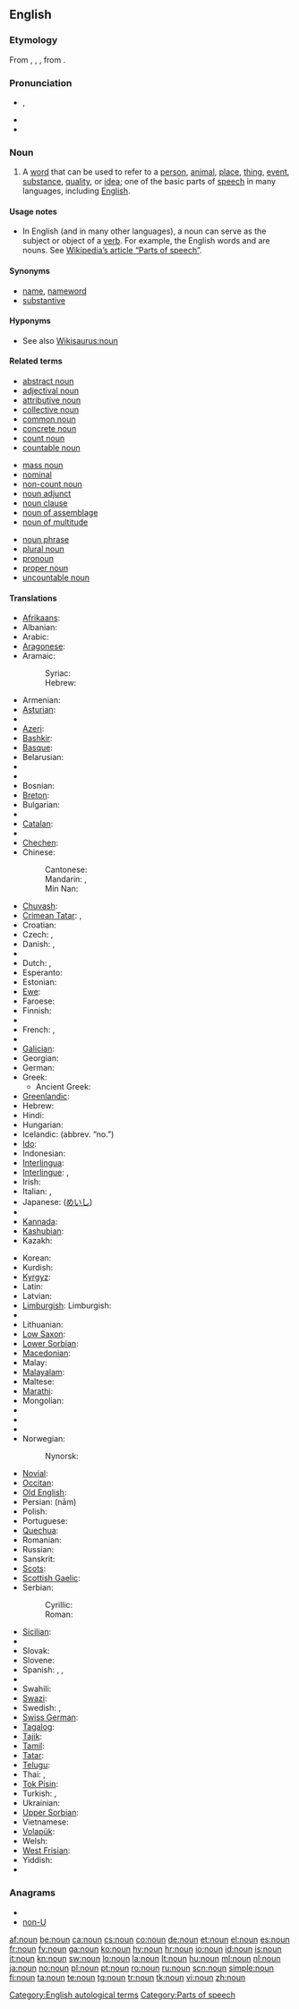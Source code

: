 {{wikipedia}}
==English==

===Etymology===
From {{etyl|xno|en}} {{term|noun|lang=xno}}, {{term|non|lang=xno}}, {{term|nom|lang=xno}}, from {{etyl|la}} {{term|nomen|nōmen|name|lang=la}}.

===Pronunciation===
* {{IPA|/naʊn/}}, {{SAMPA|/naUn/}}
* {{audio|en-us-inlandnorth-noun.ogg|Audio (US-Inland North)}}
* {{rhymes|aʊn}}

===Noun===
{{en-noun}}

# {{grammar}} A [[word]] that can be used to refer to a [[person]], [[animal]], [[place]], [[thing]], [[event]], [[substance]], [[quality]], or [[idea]]; one of the basic parts of [[speech]] in many languages, including [[English]].

====Usage notes====
* In English (and in many other languages), a noun can serve as the subject or object of a [[verb]]. For example, the English words {{term|table}} and {{term|computer}} are nouns. See [[w:Part of speech|Wikipedia’s article “Parts of speech”]].

====Synonyms====
* [[name]], [[nameword]]
* [[substantive]]

====Hyponyms====
* See also [[Wikisaurus:noun]]

====Related terms====
{{top3}}
* [[abstract noun]]
* [[adjectival noun]]
* [[attributive noun]]
* [[collective noun]]
* [[common noun]]
* [[concrete noun]]
* [[count noun]]
* [[countable noun]]
{{mid3}}
* [[mass noun]]
* [[nominal]]
* [[non-count noun]]
* [[noun adjunct]]
* [[noun clause]]
* [[noun of assemblage]]
* [[noun of multitude]]
{{mid3}}
* [[noun phrase]]
* [[plural noun]]
* [[pronoun]]
* [[proper noun]]
* [[uncountable noun]]
{{bottom}}

====Translations====
{{trans-top|grammatical category}}
* [[Afrikaans]]: {{t|af|byvoeglike naamwoord|xs=Afrikaans}}
* Albanian: {{t+|sq|emër|xs=Albanian}}
* Arabic: {{t+|ar|اسم|m|tr=’ism}}
* [[Aragonese]]: {{t|an|sustantibo|m|xs=Aragonese}}
* Aramaic:
*: Syriac: {{tø|arc|ܫܡܐ|m|tr=šmā’|sc=Syrc}}
*: Hebrew: {{tø|arc|שמא|m|tr=šmā’|sc=Hebr}}
* Armenian: {{t-|hy|գոյական|tr=goyakan}}
* [[Asturian]]: {{t+|ast|sustantivu|xs=Asturian}}
* {{trreq|Aymara}}
* [[Azeri]]: {{t-|az|isim|xs=Azeri}}
* [[Bashkir]]: {{tø|ba|исем|tr=isem}}
* [[Basque]]: {{t-|eu|izen|xs=Basque}}
* Belarusian: {{t|be|назоўнік|m|xs=Belarusian}}
* {{trreq|Bengali}}
* {{trreq|Bishnupriya Manipuri}}
* Bosnian: {{t|bs|imenice}}
* [[Breton]]: {{t|br|anv-kadarn|xs=Breton}}
* Bulgarian: {{t|bg|съществително име|m|tr=səštestvítelno ime}}
* {{trreq|Burmese}}
* [[Catalan]]: {{t+|ca|substantiu|m}}
* {{trreq|Chamorro}}
* [[Chechen]]: {{tø|ce|цIердош|sc=Cyrl|xs=Chechen}}
* Chinese:
*: Cantonese: {{tø|yue|名詞|tr=ming4 ci4|sc=Hani|xs=Cantonese}}
*: Mandarin: {{t-|cmn|名詞|sc=Hani}}, {{t-|cmn|名词|tr=míngcí|sc=Hani}}
*: Min Nan: {{t|nan|bêng-sû|xs=Min Nan}}
* [[Chuvash]]: {{tø|cv|япала ячĕ|sc=Cyrl|xs=Chuvash}}
* [[Crimean Tatar]]: {{tø|crh|ad|xs=Crimean Tatar}}, {{tø|crh|isim|xs=Crimean Tatar}}
* Croatian: {{t+|hr|imenica|f|alt=ȉmenica}}
* Czech: {{t+|cs|podstatné jméno|n}},  {{t+|cs|substantivum|n}}
* Danish: {{t+|da|navneord|n}},  {{t+|da|substantiv|n}}
* {{trreq|Dhivehi}}
* Dutch: {{t+|nl|zelfstandig naamwoord|n}}, {{t+|nl|substantief|n}}
* Esperanto: {{t+|eo|substantivo|xs=Esperanto}}
* Estonian: {{t-|et|nimisõna}}
* [[Ewe]]: {{tø|ee|nuŋkɔ|xs=Ewe}}
* Faroese: {{t-|fo|navnorð|xs=Faroese}}
* Finnish: {{t+|fi|substantiivi}}
* {{trreq|Franco-Provençal}}
* French: {{t+|fr|nom|m}}, {{t+|fr|substantif|m}}
* {{trreq|Friulian}}
* [[Galician]]: {{t-|gl|substantivo|xs=Galician}}
* Georgian: {{t+|ka|არსებითი სახელი|tr=arsebit‘i saxeli|sc=Geor|xs=Georgian}}
* German: {{t+|de|Substantiv|n}}
* Greek: {{t+|el|ουσιαστικό|n|tr=ousiastikó}}
** Ancient Greek: {{tø|grc|ὄνομα|n|tr=ónoma|sc=polytonic|xs=Ancient Greek}}
* [[Greenlandic]]: {{t-|kl|taggit|xs=Greenlandic}}
* Hebrew: {{t|he|שם־עצם|m|tr=shem-’etsem}}
* Hindi: {{t-|hi|संज्ञा|m|tr=sangyaa|xs=Hindi}}
* Hungarian: {{t+|hu|főnév}}
* Icelandic: {{t+|is|nafnorð|n}} (abbrev. “no.”)
* [[Ido]]: {{t+|io|substantivo|xs=Ido}}
* Indonesian: {{t-|id|kata benda|xs=Indonesian}}
* [[Interlingua]]: {{t-|ia|substantivo|xs=Interlingua}}
* [[Interlingue]]: {{t-|ie|substantive|xs=Interlingue}}, {{t|ie|nómine|xs=Interlingue}}
* Irish: {{t+|ga|ainmfhocal|m|xs=Irish}}
* Italian: {{t+|it|sostantivo|m}}, {{t+|it|nome|m}}
* Japanese: {{t+|ja|名詞|tr=meishí}} ([[めいし]])
* {{trreq|Javanese}}
* [[Kannada]]: {{t+|kn|ನಾಮಪದ|tr=nāmapada|sc=Knda|xs=Kannada}}
* [[Kashubian]]: {{t-|csb|jistnik|m|xs=Kashubian}}
* Kazakh: {{t|kk|зат есім|sc=Cyrl|xs=Kazakh}}
{{trans-mid}}
* Korean: {{t+|ko|명사|tr=myeongsa|sc=Hang}}
* Kurdish: {{t-|ku|ناو|sc=ku-Arab}}
* [[Kyrgyz]]: {{t|ky|зат атооч|sc=Cyrl|xs=Kyrgyz}}
* Latin: {{t+|la|nomen|n}}
* Latvian: {{t+|lv|lietvārds|m|xs=Latvian}}
* [[Limburgish]]: Limburgish: {{t+|nl|zèlfstenjig naamwaord|n}}
* {{trreq|Lingala}}
* Lithuanian: {{t+|lt|daiktavardis|xs=Lithuanian}}
* [[Low Saxon]]: {{t-|nds|substantiv|xs=Low Saxon}}
* [[Lower Sorbian]]: {{tø|dsb|substantiw|m|xs=Lower Sorbian}}
* [[Macedonian]]: {{t-|mk|именка|f|tr=ímenka}}
* Malay: {{t|ms|kata nama|xs=Malay}}
* [[Malayalam]]: {{t|ml|നാമം|tr=naamam|sc=Mlym|xs=Malayalam}}
* Maltese: {{t+|mt|nom|xs=Maltese}}
* [[Marathi]]: {{t-|mr|नाम|sc=Deva|xs=Marathi}}
* Mongolian: {{t-|mn|нэр үг|sc=Cyrl|xs=Mongolian}}
* {{trreq|Nepali}}
* {{trreq|Newari}}
* {{trreq|Northern Sami}}
* Norwegian: {{t+|no|substantiv|n}}
*: Nynorsk: {{t-|nn|substantiv|xs=Norwegian Nynorsk}}
* [[Novial]]: {{tø|nov|substantive|xs=Novial}}
* [[Occitan]]: {{t+|oc|nom|m|xs=Occitan}}
* [[Old English]]: {{t-|ang|nama|m|xs=Old English}}
* Persian: {{t+|fa|نام|xs=Persian}} (nām)
* Polish: {{t+|pl|rzeczownik|m}}
* Portuguese: {{t+|pt|substantivo|m}}
* [[Quechua]]: {{t|qu|sutirimana|xs=Quechua}}
* Romanian: {{t+|ro|substantiv|n}}
* Russian: {{t+|ru|имя существительное|n|tr=ímja suščestvítel’noje}}
* Sanskrit: {{t-|sa|नामन्|n|tr=nā́man|xs=Sanskrit}}
* [[Scots]]: {{tø|sco|noun|xs=Scots}}
* [[Scottish Gaelic]]: {{t-|gd|ainmear|m|xs=Scottish Gaelic}}
* Serbian:
*: Cyrillic: {{t-|sr|именица|sc=Cyrl}}
*: Roman: {{t-|sr|imenica|f}}
* [[Sicilian]]: {{t+|scn|sustantivu|xs=Sicilian}}
* {{trreq|Sinhalese}}
* Slovak: {{t+|sk|podstatné meno|n}}
* Slovene: {{t+|sl|samostalnik|m}}
* Spanish: {{t+|es|sustantivo|m}}, {{t+|es|substantivo|m}}, {{qualifier|Venezuela}} {{t+|es|nombre|m}}
* {{trreq|Sundanese}}
* Swahili: {{t+|sw|nomino|xs=Swahili}}
* [[Swazi]]: {{t|ss|libito|xs=Swazi}}
* Swedish: {{t+|sv|substantiv|n}}, {{t+|sv|nomen|n}}
* [[Swiss German]]: {{tø|gsw|Substantiv|n|xs=Alemannic German}}
* [[Tagalog]]: {{t|tl|pangngalan|xs=Tagalog}}
* [[Tajik]]: {{t|tg|исм|sc=Cyrl|xs=Tajik}}
* [[Tamil]]: {{t|ta|பெயர்ச்சொல்|xs=Tamil}}
* [[Tatar]]: {{tø|tt|исем|tr=isem}}
* [[Telugu]]: {{t|te|నామవాచకము|tr=nAmavAchakamu}}
* Thai: {{t+|th|นาม|tr=naam}}, {{t|th|คำนาม|tr=khahm naam}}
* [[Tok Pisin]]: {{t|tpi|nem bilong samting|xs=Tok Pisin}}
* Turkish: {{t+|tr|isim}},  {{t+|tr|ad}}
* Ukrainian: {{t+|uk|іменник|m|xs=Ukrainian}}
* [[Upper Sorbian]]: {{t|hsb|substantiw|m|xs=Upper Sorbian}}
* Vietnamese: {{t+|vi|danh từ|xs=Vietnamese}}
* [[Volapük]]: {{t|vo|subsat|xs=Volapük}}
* Welsh: {{t+|cy|enw|xs=Welsh}}
* [[West Frisian]]: {{t+|fy|haadwurd|n|xs=West Frisian}}
* Yiddish: {{t|yi|סובסטאנטיוו|n|tr=substantiv|xs=Yiddish}}
* {{trreq|Zazaki}}
{{trans-bottom}}

===Anagrams===
* {{alphagram|nnou}}
* [[non-U#English|non-U]]

[[Category:English autological terms]]
[[Category:Parts of speech]]

[[af:noun]]
[[be:noun]]
[[ca:noun]]
[[cs:noun]]
[[co:noun]]
[[de:noun]]
[[et:noun]]
[[el:noun]]
[[es:noun]]
[[fr:noun]]
[[fy:noun]]
[[ga:noun]]
[[ko:noun]]
[[hy:noun]]
[[hr:noun]]
[[io:noun]]
[[id:noun]]
[[is:noun]]
[[it:noun]]
[[kn:noun]]
[[sw:noun]]
[[lo:noun]]
[[la:noun]]
[[lt:noun]]
[[hu:noun]]
[[ml:noun]]
[[nl:noun]]
[[ja:noun]]
[[no:noun]]
[[pl:noun]]
[[pt:noun]]
[[ro:noun]]
[[ru:noun]]
[[scn:noun]]
[[simple:noun]]
[[fi:noun]]
[[ta:noun]]
[[te:noun]]
[[tg:noun]]
[[tr:noun]]
[[tk:noun]]
[[vi:noun]]
[[zh:noun]]
